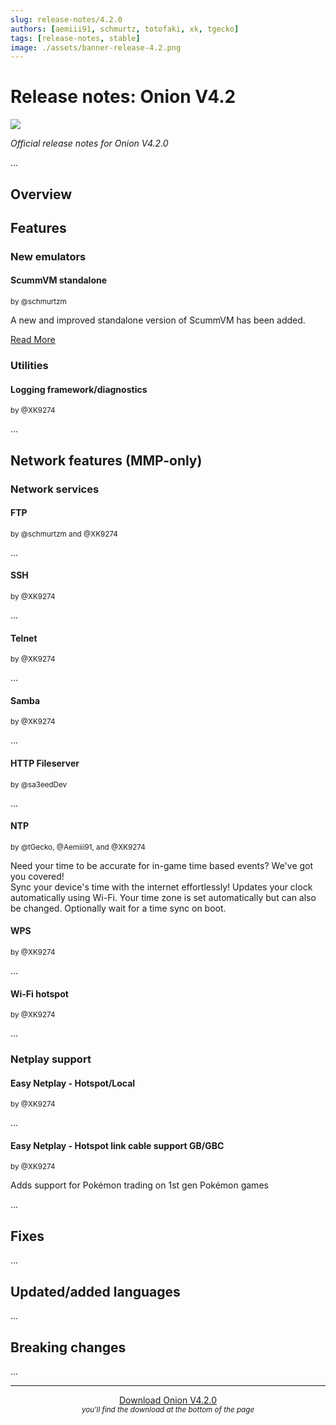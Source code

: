 ```yaml
---
slug: release-notes/4.2.0
authors: [aemiii91, schmurtz, totofaki, xk, tgecko]
tags: [release-notes, stable]
image: ./assets/banner-release-4.2.png
---
```




# Release notes: Onion V4.2

<img src={assets.image} />

*Official release notes for Onion V4.2.0*

...

<Truncate />


<h2 id="overview">Overview</h2>

<TOCInline toc={toc} maxHeadingLevel={4} />


## Features

### New emulators

#### ScummVM standalone
<sup>

by @schmurtzm

</sup>

A new and improved standalone version of ScummVM has been added.

[Read More](/docs/emulators/scummvm)


### Utilities

#### Logging framework/diagnostics
<sup>

by @XK9274

</sup>

...


## Network features (MMP-only)

### Network services

#### FTP
<sup>

by @schmurtzm and @XK9274

</sup>

...

#### SSH
<sup>

by @XK9274

</sup>

...

#### Telnet
<sup>

by @XK9274

</sup>

...

#### Samba
<sup>

by @XK9274

</sup>

...

#### HTTP Fileserver
<sup>

by @sa3eedDev

</sup>

...

#### NTP
<sup>

by @tGecko, @Aemiii91, and @XK9274

</sup>

Need your time to be accurate for in-game time based events? We've got you covered!  
Sync your device's time with the internet effortlessly! Updates your clock automatically using Wi-Fi.
Your time zone is set automatically but can also be changed. Optionally wait for a time sync on boot.

#### WPS
<sup>

by @XK9274

</sup>

...

#### Wi-Fi hotspot
<sup>

by @XK9274

</sup>

...


### Netplay support

#### Easy Netplay - Hotspot/Local
<sup>

by @XK9274

</sup>

...

#### Easy Netplay - Hotspot link cable support GB/GBC
<sup>

by @XK9274

</sup>

Adds support for Pokémon trading on 1st gen Pokémon games

...


## Fixes

...

## Updated/added languages

...

## Breaking changes

...

---

<p align="center">
<a href="https://github.com/OnionUI/Onion/releases/tag/v4.2.0" class="button button--primary button--lg">Download Onion V4.2.0</a><br/>
<small><i>you'll find the download at the bottom of the page</i></small>
</p>
